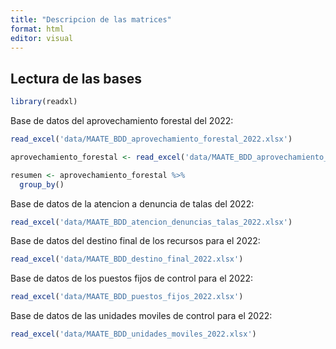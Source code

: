 ```yaml
---
title: "Descripcion de las matrices"
format: html
editor: visual
---
```


## Lectura de las bases

```r
library(readxl)
```

Base de datos del aprovechamiento forestal del 2022:

```r
read_excel('data/MAATE_BDD_aprovechamiento_forestal_2022.xlsx')
```

```r
aprovechamiento_forestal <- read_excel('data/MAATE_BDD_aprovechamiento_forestal_2022.xlsx')

resumen <- aprovechamiento_forestal %>% 
  group_by()

```

Base de datos de la atencion a denuncia de talas del 2022:

```r
read_excel('data/MAATE_BDD_atencion_denuncias_talas_2022.xlsx')
```

Base de datos del destino final de los recursos para el 2022:

```r
read_excel('data/MAATE_BDD_destino_final_2022.xlsx')
```

Base de datos de los puestos fijos de control para el 2022:

```r
read_excel('data/MAATE_BDD_puestos_fijos_2022.xlsx')
```

Base de datos de las unidades moviles de control para el 2022:

```r
read_excel('data/MAATE_BDD_unidades_moviles_2022.xlsx')
```
